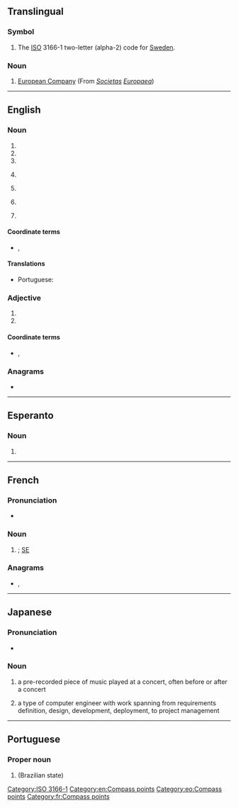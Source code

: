 {{also|Appendix:Variations of "se"}}
==Translingual==

===Symbol===
{{head|mul|symbol}}

# The [[ISO]] 3166-1 two-letter (alpha-2) code for [[Sweden]].

===Noun===
{{head|mul|noun}}

# [[European Company]] (From {{der|mul|la|-}} ''[[societas|Societas]] [[europaea|Europaea]]'')

[[Category:ISO 3166-1]]

----

==English==

===Noun===
{{en-noun}}

# {{abbreviation of|en|[[southeast]]}}
# {{initialism of|en|[[second]] [[edition]]}}
# {{initialism of|en|[[special]] [[edition]]}}
# {{lb|en|computing}} {{initialism of|en|[[standard]] [[edition]]}}
# {{lb|en|aerospace}} {{initialism of|en|[[sustainer]] [[engine]]}}
# {{lb|en|physics}} {{initialism of|en|[[secondary]] [[electron]]}}
# {{lb|en|train control}} {{initialism of|en|[[STM]] [[European]]}}

====Coordinate terms====
* {{sense|sustainer engine}} {{l|en|SECO|gloss=sustainer engine cut-off}}, {{l|en|ME|gloss=main engine}}

====Translations====
{{trans-top|compass point}}
* Portuguese: {{t+|pt|SE}}
{{trans-mid}}
{{trans-bottom}}

===Adjective===
{{en-adj|?}}

# {{initialism of|en|single ended}}
# {{abbreviation of|en|southeast}}

====Coordinate terms====
* {{sense|single ended}} {{l|en|HVD}}, {{l|en|LVD}}

===Anagrams===
* {{anagrams|en|a=es|'e's|-es|E's|ES|Es|E♭s|E♯s|e's|es}}

[[Category:en:Compass points]]

----

==Esperanto==

===Noun===
{{head|eo|noun}}

# {{abbreviation of|eo|sudeosto||southeast}}

[[Category:eo:Compass points]]

----

==French==

===Pronunciation===
* {{audio|fr|LL-Q150 (fra)-Lepticed7-SE.wav|Audio}}

===Noun===
{{head|fr|noun}}

# {{abbreviation of|fr|sud-est|nodot=1}}; [[#English|SE]]

===Anagrams===
* {{l|fr|es}}, {{l|fr|ès}}

[[Category:fr:Compass points]]

----

==Japanese==

===Pronunciation===
* {{ja-IPA|エス イー}}

===Noun===
{{head|ja|noun}}

# {{abbreviation of|ja|{{ja-r|サウンド エフェクト}}||sound effect|dot=;}} a pre-recorded piece of music played at a concert, often before or after a concert
# {{abbreviation of|ja|{{ja-r|システム エンジニア}}||system engineer|dot=;}} a type of computer engineer with work spanning from requirements definition, design, development, deployment, to project management

----

==Portuguese==

===Proper noun===
{{pt-proper noun}}

# {{abbreviation of|pt|Sergipe}} (Brazilian state)